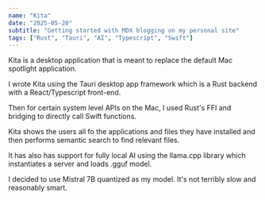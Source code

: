 ```yaml
---
name: "Kita"
date: "2025-05-20"
subtitle: "Getting started with MDX blogging on my personal site"
tags: ["Rust", "Tauri", "AI", "Typescript", "Swift"]
---
```


Kita is a desktop application that is meant to replace the default Mac spotlight application.

I wrote Kita using the Tauri desktop app framework which is a Rust backend with a React/Typescript front-end.

Then for certain system level APIs on the Mac, I used Rust's FFI and bridging to directly call Swift functions.

Kita shows the users all fo the applications and files they have installed and then performs semantic search to find relevant files.

It has also has support for fully local AI using the llama.cpp library which instantiates a server and loads .gguf model.

I decided to use Mistral 7B quantized as my model. It's not terribly slow and reasonably smart.
